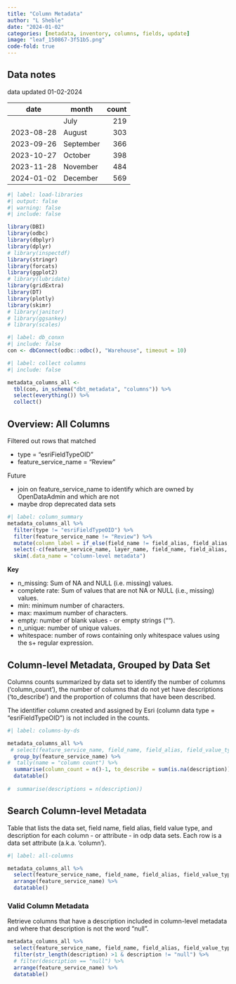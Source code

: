 ```yaml
---
title: "Column Metadata"
author: "L Sheble"
date: "2024-01-02"
categories: [metadata, inventory, columns, fields, update]
image: "leaf_150867-3f51b5.png"
code-fold: true
---
```



## Data notes

data updated 01-02-2024

| date       |    month | count  |
|------------|----------|-------:|
|            | July     | 219    |
| 2023-08-28 | August   | 303    |
| 2023-09-26 | September| 366    |
| 2023-10-27 | October  | 398    |
| 2023-11-28 | November | 484    |
| 2024-01-02 | December | 569    |



```r
#| label: load-libraries
#| output: false
#| warning: false
#| include: false

library(DBI)
library(odbc)
library(dbplyr)
library(dplyr)
# library(inspectdf)
library(stringr)
library(forcats)
library(ggplot2)
# library(lubridate)
library(gridExtra)
library(DT)
library(plotly)
library(skimr)
# library(janitor)
# library(ggsankey)
# library(scales)
```




```r
#| label: db_conxn
#| include: false
con <- dbConnect(odbc::odbc(), "Warehouse", timeout = 10)
```



```r
#| label: collect columns
#| include: false

metadata_columns_all <- 
  tbl(con, in_schema("dbt_metadata", "columns")) %>%
  select(everything()) %>%
  collect()

```


## Overview: All Columns


Filtered out rows that matched

- type = "esriFieldTypeOID"
- feature_service_name = "Review"
 

Future

- join on feature_service_name to identify which are owned by OpenDataAdmin and which are not
- maybe drop deprecated data sets


```r
#| label: column_summary
metadata_columns_all %>%
  filter(type != "esriFieldTypeOID") %>%
  filter(feature_service_name != "Review") %>%
  mutate(column_label = if_else(field_name != field_alias, field_alias, NA)) %>%
  select(-c(feature_service_name, layer_name, field_name, field_alias, type)) %>%
  skim(.data_name = "column-level metadata")


```

**Key**

- n_missing: Sum of NA and NULL (i.e. missing) values.
- complete rate: Sum of values that are not NA or NULL (i.e., missing) values.
- min: minimum number of characters. 
- max: maximum number of characters.
- empty: number of blank values - or empty strings ("").
- n_unique: number of unique values.
- whitespace: number of rows containing only whitespace values using the s+ regular expression.


## Column-level Metadata, Grouped by Data Set

Columns counts summarized by data set to identify the number of columns ('column_count'), the number of columns that do not yet have descriptions ('to_describe') and the proportion of columns that have been described. 

The identifier column created and assigned by Esri (column data type = "esriFieldTypeOID") is not included in the counts. 



```r
#| label: columns-by-ds

metadata_columns_all %>%
 # select(feature_service_name, field_name, field_alias, field_value_type, description) %>%
  group_by(feature_service_name) %>%
#  tally(name = "column count") %>%
  summarise(column_count = n()-1, to_describe = sum(is.na(description))-1 , pct_complete = round((((column_count-to_describe)/column_count)*100), digits = 2), .groups = 'keep') %>%
  datatable()
  
#  summarise(descriptions = n(description))
```


## Search Column-level Metadata

Table that lists the data set, field name, field alias, field value type, and description for each column - or attribute - in odp data sets. Each row is a data set attribute (a.k.a. 'column'). 


```r
#| label: all-columns

metadata_columns_all %>%
  select(feature_service_name, field_name, field_alias, field_value_type, description) %>%
  arrange(feature_service_name) %>%
  datatable()
```

### Valid Column Metadata

Retrieve columns that have a description included in column-level metadata and where that description is not the word "null".


```r
metadata_columns_all %>%
  select(feature_service_name, field_name, field_alias, field_value_type, description) %>%
  filter(str_length(description) >1 & description != "null") %>%
  # filter(description == "null") %>%
  arrange(feature_service_name) %>%
  datatable()

```

  
  
